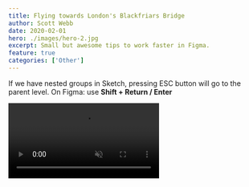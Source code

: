 ```yaml
---
title: Flying towards London's Blackfriars Bridge
author: Scott Webb
date: 2020-02-01
hero: ./images/hero-2.jpg
excerpt: Small but awesome tips to work faster in Figma.
feature: true
categories: ['Other']
---
```


<div class="Grid Col2">
<p>

  If we have nested groups in Sketch, pressing ESC button will go to the parent level. On Figma: use **Shift + Return / Enter**
  
</p>

<div class="video">
  <video autoplay loop muted playsinline src="https://myvideos01.s3.ca-central-1.amazonaws.com/flying-towards-historic-bridge.mov"></video>
</div>
</div>